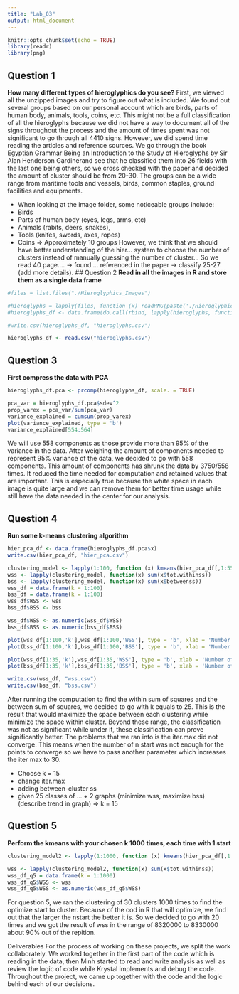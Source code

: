 ```yaml
---
title: "Lab_03"
output: html_document
---
```


```r
knitr::opts_chunk$set(echo = TRUE)
library(readr)
library(png)
```
## Question 1 
**How many different types of hieroglyphics do you see?**
First, we viewed all the unzipped images and try to figure out what is included. We found out several groups based on our personal account which are birds, parts of human body, animals, tools, coins, etc. This might not be a full classification of all the hieroglyphs because we did not have a way to document all of the signs throughout the process and the amount of times spent was not significant to go through all 4410 signs. However, we did spend time reading the articles and reference sources. We go through the book Egyptian Grammar Being an Introduction to the Study of Hieroglyphs by Sir Alan Henderson Gardinerand see that he classified them into 26 fields with the last one being others, so we cross checked with the paper and decided the amount of cluster should be from 20-30. The groups can be a wide range from maritime tools and vessels, birds, common staples, ground facilities and equipments. 

- When looking at the image folder, some noticeable groups include:
+ Birds
+ Parts of human body (eyes, legs, arms, etc)
+ Animals (rabits, deers, snakes),
+ Tools (knifes, swords, axes, ropes)
+ Coins
=> Approximately 10 groups
However, we think that we should have better understanding of the hier... system to choose the number of clusters instead of manually guessing the number of cluster...
So we read 40 page.... -> found ... referenced in the paper -> classify 25-27 (add more details).
## Question 2
**Read in all the images in R and store them as a single data frame**
```r
#files = list.files("./Hieroglyphics_Images")

#hieroglyphs = lapply(files, function (x) readPNG(paste('./Hieroglyphics_Images/',x,sep = "")))
#hieroglyphs_df <- data.frame(do.call(rbind, lapply(hieroglyphs, function(x) t(matrix(x)))))

#write.csv(hieroglyphs_df, "hieroglyphs.csv")
```

```r
hieroglyphs_df <- read.csv("hieroglyphs.csv")
```

## Question 3
**First compress the data with PCA**
```r
hieroglyphs_df.pca <- prcomp(hieroglyphs_df, scale. = TRUE)

pca_var = hieroglyphs_df.pca$sdev^2
prop_varex = pca_var/sum(pca_var)
variance_explained = cumsum(prop_varex)
plot(variance_explained, type = 'b')
variance_explained[554:564]
```
We will use 558 components as those provide more than 95% of the variance in the data. After weighing the amount of components needed to represent 95% variance of the data, we decided to go with 558 components. This amount of components has shrunk the data by 3750/558 times. It reduced the time needed for computation and retained values that are important. This is especially true because the white space in each image is quite large and we can remove them for better time usage while still have the data needed in the center for our analysis.

## Question 4
**Run some k-means clustering algorithm**
```r
hier_pca_df <- data.frame(hieroglyphs_df.pca$x)
write.csv(hier_pca_df, "hier_pca.csv")

clustering_model <- lapply(1:100, function (x) kmeans(hier_pca_df[,1:558],x,nstart=10, iter.max = 20))
wss <- lapply(clustering_model, function(x) sum(x$tot.withinss)) 
bss <- lapply(clustering_model, function(x) sum(x$betweenss)) 
wss_df = data.frame(k = 1:100)
bss_df = data.frame(k = 1:100)
wss_df$WSS <- wss
bss_df$BSS <- bss

wss_df$WSS <- as.numeric(wss_df$WSS)
bss_df$BSS <- as.numeric(bss_df$BSS)

plot(wss_df[1:100,'k'],wss_df[1:100,'WSS'], type = 'b', xlab = 'Number of Clusters', ylab = 'Within groups sum of squares')
plot(bss_df[1:100,'k'],bss_df[1:100,'BSS'], type = 'b', xlab = 'Number of Clusters', ylab = 'Between-cluster sum of squares')

plot(wss_df[1:35,'k'],wss_df[1:35,'WSS'], type = 'b', xlab = 'Number of Clusters', ylab = 'Within groups sum of squares')
plot(bss_df[1:35,'k'],bss_df[1:35,'BSS'], type = 'b', xlab = 'Number of Clusters', ylab = 'Between-cluster sum of squares')

write.csv(wss_df, "wss.csv")
write.csv(bss_df, "bss.csv")
```
After running the computation to find the within sum of squares and the between sum of squares, we decided to go with k equals to 25. This is the result that would maximize the space between each clustering while minimize the space within cluster. Beyond these range, the classification was not as significant while under it, these classification can prove significantly better. The problems that we ran into is the iter.max did not converge. This means when the number of n start was not enough for the points to converge so we have to pass another parameter which increases the iter max to 30.

- Choose k = 15
- change iter.max
- adding between-cluster ss
- given 25 classes of ... + 2 graphs (minimize wss, maximize bss) (describe trend in graph) => k = 15

## Question 5
**Perform the kmeans with your chosen k 1000 times, each time with 1 start**
```r
clustering_model2 <- lapply(1:1000, function (x) kmeans(hier_pca_df[,1:558],15,nstart=20, iter.max = 20))

wss <- lapply(clustering_model2, function(x) sum(x$tot.withinss)) 
wss_df_q5 = data.frame(k = 1:1000)
wss_df_q5$WSS <- wss
wss_df_q5$WSS <- as.numeric(wss_df_q5$WSS)
```
For question 5, we ran the clustering of 30 clusters 1000 times to find the optimize start to cluster. Because of the cod in R that will optimize, we find out that the larger the nstart the better it is. So we decided to go with 20 times and we got the result of wss in the range of 8320000 to 8330000 about 90% out of the repition.




Deliverables
For the process of working on these projects, we split the work collaborately. We worked together in the first part of the code which is reading in the data, then Minh started to read and write analysis as well as review the logic of code while Krystal implements and debug the code. Throughout the project, we came up together with the code and the logic behind each of our decisions.
